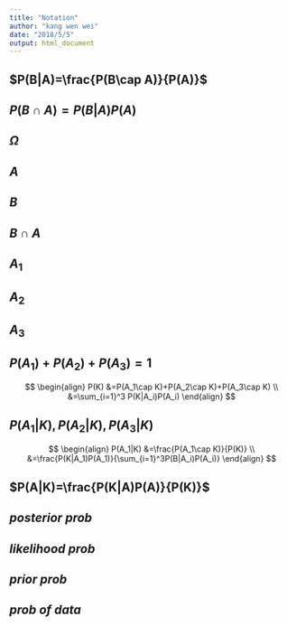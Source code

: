 ```yaml
---
title: "Notation"
author: "kang wen wei"
date: "2018/5/5"
output: html_document
---
```


## $P(B|A)=\frac{P(B\cap A)}{P(A)}$

## $P(B\cap A)=P(B|A)P(A)$

## $\Omega$

## $A$

## $B$

## $B\cap A$

## $A_1$

## $A_2$

## $A_3$

## $P(A_1)+P(A_2)+P(A_3)=1$

$$
\begin{align}
P(K)
&=P(A_1\cap K)+P(A_2\cap K)+P(A_3\cap K) \\
&=\sum_{i=1}^3 P(K|A_i)P(A_i) 
\end{align}
$$

## $P(A_1|K), P(A_2|K), P(A_3|K)$

$$
\begin{align}
P(A_1|K)
&=\frac{P(A_1\cap K)}{P(K)} \\
&=\frac{P(K|A_1)P(A_1)}{\sum_{i=1}^3P(B|A_i)P(A_i)}
\end{align}
$$

## $P(A|K)=\frac{P(K|A)P(A)}{P(K)}$

## $posterior\;prob$

## $likelihood\;prob$

## $prior\;prob$

## $prob\;of\;data$



